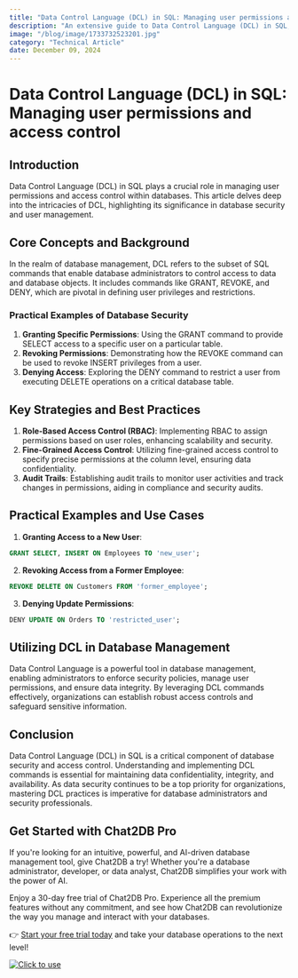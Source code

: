 ```yaml
---
title: "Data Control Language (DCL) in SQL: Managing user permissions and access control"
description: "An extensive guide to Data Control Language (DCL) in SQL, focusing on managing user permissions and access control for databases."
image: "/blog/image/1733732523201.jpg"
category: "Technical Article"
date: December 09, 2024
---
```


# Data Control Language (DCL) in SQL: Managing user permissions and access control


<Authors date="December 09, 2024">
  <Author name="Jing" link="https://chat2db.ai" />
</Authors>

## Introduction
Data Control Language (DCL) in SQL plays a crucial role in managing user permissions and access control within databases. This article delves deep into the intricacies of DCL, highlighting its significance in database security and user management.

## Core Concepts and Background
In the realm of database management, DCL refers to the subset of SQL commands that enable database administrators to control access to data and database objects. It includes commands like GRANT, REVOKE, and DENY, which are pivotal in defining user privileges and restrictions.

### Practical Examples of Database Security
1. **Granting Specific Permissions**: Using the GRANT command to provide SELECT access to a specific user on a particular table.
2. **Revoking Permissions**: Demonstrating how the REVOKE command can be used to revoke INSERT privileges from a user.
3. **Denying Access**: Exploring the DENY command to restrict a user from executing DELETE operations on a critical database table.

## Key Strategies and Best Practices
1. **Role-Based Access Control (RBAC)**: Implementing RBAC to assign permissions based on user roles, enhancing scalability and security.
2. **Fine-Grained Access Control**: Utilizing fine-grained access control to specify precise permissions at the column level, ensuring data confidentiality.
3. **Audit Trails**: Establishing audit trails to monitor user activities and track changes in permissions, aiding in compliance and security audits.

## Practical Examples and Use Cases
1. **Granting Access to a New User**:
```sql
GRANT SELECT, INSERT ON Employees TO 'new_user';
```
2. **Revoking Access from a Former Employee**:
```sql
REVOKE DELETE ON Customers FROM 'former_employee';
```
3. **Denying Update Permissions**:
```sql
DENY UPDATE ON Orders TO 'restricted_user';
```

## Utilizing DCL in Database Management
Data Control Language is a powerful tool in database management, enabling administrators to enforce security policies, manage user permissions, and ensure data integrity. By leveraging DCL commands effectively, organizations can establish robust access controls and safeguard sensitive information.

## Conclusion
Data Control Language (DCL) in SQL is a critical component of database security and access control. Understanding and implementing DCL commands is essential for maintaining data confidentiality, integrity, and availability. As data security continues to be a top priority for organizations, mastering DCL practices is imperative for database administrators and security professionals.

## Get Started with Chat2DB Pro

If you're looking for an intuitive, powerful, and AI-driven database management tool, give Chat2DB a try! Whether you're a database administrator, developer, or data analyst, Chat2DB simplifies your work with the power of AI.

Enjoy a 30-day free trial of Chat2DB Pro. Experience all the premium features without any commitment, and see how Chat2DB can revolutionize the way you manage and interact with your databases.

👉 [Start your free trial today](https://chat2db.ai/pricing) and take your database operations to the next level!


[![Click to use](/image/blog/bg/chat2db.jpg)](https://chat2db.ai/)
